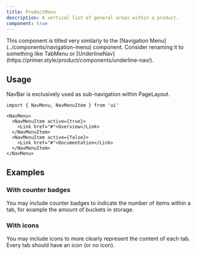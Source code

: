 ```yaml
---
title: ProductMenu
description: A vertical list of general areas within a product.
component: true
---
```


<Admonition type="warning" title="Consider renaming">
  This component is titled very similarly to the [Navigation Menu](../components/navigation-menu)
  component. Consider renaming it to something like TabMenu or
  [UnderlineNav](https://primer.style/product/components/underline-nav/).
</Admonition>

<ComponentPreview
  name="nav-menu-demo"
  className="[&_.preview>[data-orientation=vertical]]:sm:max-w-[70%]"
  peekCode
  wide
/>

## Usage

NavBar is exclusively used as sub-navigation within PageLayout.

```tsx
import { NavMenu, NavMenuItem } from 'ui'
```

```tsx
<NavMenu>
  <NavMenuItem active={true}>
    <Link href="#">Overview</Link>
  </NavMenuItem>
  <NavMenuItem active={false}>
    <Link href="#">Documentation</Link>
  </NavMenuItem>
</NavMenu>
```

## Examples

### With counter badges

You may include counter badges to indicate the number of items within a tab, for example the amount of buckets in storage.

<ComponentPreview
  name="nav-menu-badges"
  className="[&_.preview>[data-orientation=vertical]]:sm:max-w-[70%]"
/>

### With icons

You may include icons to more clearly represent the content of each tab. Every tab should have an icon (or no icon).

<ComponentPreview
  name="nav-menu-icons"
  className="[&_.preview>[data-orientation=vertical]]:sm:max-w-[70%]"
/>
